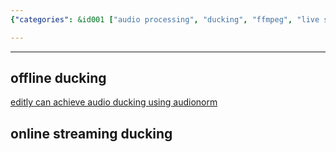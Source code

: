 ```yaml
---
{"categories": &id001 ["audio processing", "ducking", "ffmpeg", "live streaming", "stub"], "category": "Audio Production", "date": "2022-07-25 07:40:04", "description": "This article discusses Audio Ducking, a technique used to lower the volume of background music or sounds when speech is present. It covers offline ducking using Audionorm in Editly and online streaming ducking.", "tags": *id001, "title": "Audio Ducking"}

---
```


------

## offline ducking

[editly can achieve audio ducking using audionorm](https://github.com/mifi/editly/blob/master/examples/audio2.json5)

## online streaming ducking

